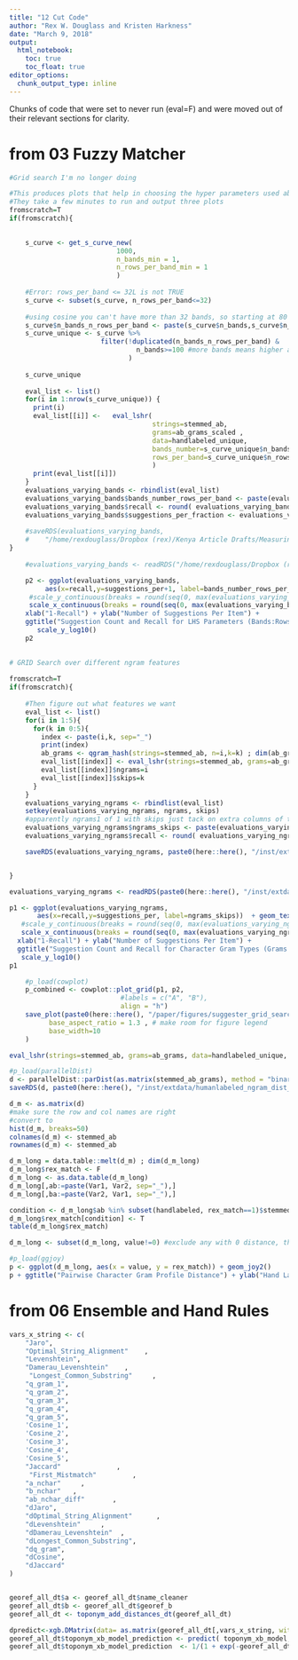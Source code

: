 ```yaml
---
title: "12 Cut Code"
author: "Rex W. Douglass and Kristen Harkness"
date: "March 9, 2018"
output: 
  html_notebook:
    toc: true
    toc_float: true
editor_options: 
  chunk_output_type: inline
---
```

<style>
    body .main-container {
        max-width: 100%;
    }
</style>


Chunks of code that were set to never run (eval=F) and were moved out of their relevant sections for clarity.

# from 03 Fuzzy Matcher

```r

#Grid search I'm no longer doing

#This produces plots that help in choosing the hyper parameters used above
#They take a few minutes to run and output three plots
fromscratch=T
if(fromscratch){

    
    s_curve <- get_s_curve_new(
                           1000,
                           n_bands_min = 1,
                           n_rows_per_band_min = 1
                           )
    
    #Error: rows_per_band <= 32L is not TRUE
    s_curve <- subset(s_curve, n_rows_per_band<=32)
    
    #using cosine you can't have more than 32 bands, so starting at 80   
    s_curve$n_bands_n_rows_per_band <- paste(s_curve$n_bands,s_curve$n_rows_per_band, sep=":")
    s_curve_unique <- s_curve %>%
                       filter(!duplicated(n_bands_n_rows_per_band) &
                                n_bands>=100 #more bands means higher aproximate probability of matching if similarity is about some amount
                              )
    
    s_curve_unique
    
    eval_list <- list()
    for(i in 1:nrow(s_curve_unique)) {
      print(i)
      eval_list[[i]] <-   eval_lshr(
                                    strings=stemmed_ab,
                                    grams=ab_grams_scaled ,
                                    data=handlabeled_unique,
                                    bands_number=s_curve_unique$n_bands[i],
                                    rows_per_band=s_curve_unique$n_rows_per_band[i]
                                    )
      print(eval_list[[i]])
    }
    evaluations_varying_bands <- rbindlist(eval_list)
    evaluations_varying_bands$bands_number_rows_per_band <- paste(evaluations_varying_bands$bands_number,evaluations_varying_bands$rows_per_band, sep=":")
    evaluations_varying_bands$recall <- round( evaluations_varying_bands$misses/ (evaluations_varying_bands$hits + evaluations_varying_bands$misses ) , 2)
    evaluations_varying_bands$suggestions_per_fraction <- evaluations_varying_bands$suggestions_per/length(ab)
    
    #saveRDS(evaluations_varying_bands,
    #    "/home/rexdouglass/Dropbox (rex)/Kenya Article Drafts/MeasuringLandscapeCivilWar/inst/extdata/evaluations_varying_bands.Rds") #.011 is about 300 and 0.015
}
    
    #evaluations_varying_bands <- readRDS("/home/rexdouglass/Dropbox (rex)/Kenya Article Drafts/MeasuringLandscape/inst/extdata/evaluations_varying_bands.Rds") 

    p2 <- ggplot(evaluations_varying_bands,
         aes(x=recall,y=suggestions_per+1, label=bands_number_rows_per_band))  + geom_text(size=2) +
     #scale_y_continuous(breaks = round(seq(0, max(evaluations_varying_bands$suggestions_per), by = 100),1)) +
     scale_x_continuous(breaks = round(seq(0, max(evaluations_varying_bands$recall), by = .1),1)) + 
    xlab("1-Recall") + ylab("Number of Suggestions Per Item") + 
    ggtitle("Suggestion Count and Recall for LHS Parameters (Bands:Rows)") + theme_bw() +
       scale_y_log10()
    p2
    
```




     
```r

# GRID Search over different ngram features
  
fromscratch=T
if(fromscratch){
  
    #Then figure out what features we want
    eval_list <- list()
    for(i in 1:5){
      for(k in 0:5){
        index <- paste(i,k, sep="_")
        print(index)
        ab_grams <- qgram_hash(strings=stemmed_ab, n=i,k=k) ; dim(ab_grams)
        eval_list[[index]] <- eval_lshr(strings=stemmed_ab, grams=ab_grams , data=handlabeled_unique, bands_number=400, rows_per_band=5)
        eval_list[[index]]$ngrams=i
        eval_list[[index]]$skips=k
      }
    }
    evaluations_varying_ngrams <- rbindlist(eval_list)
    setkey(evaluations_varying_ngrams, ngrams, skips)
    #apparently ngrams1 of 1 with skips just tack on extra columns of the same thing
    evaluations_varying_ngrams$ngrams_skips <- paste(evaluations_varying_ngrams$ngrams,evaluations_varying_ngrams$skips, sep=":")
    evaluations_varying_ngrams$recall <- round( evaluations_varying_ngrams$misses/ (evaluations_varying_ngrams$hits + evaluations_varying_ngrams$misses ) , 2)

    saveRDS(evaluations_varying_ngrams, paste0(here::here(), "/inst/extdata/evaluations_varying_ngrams.Rds")) #.011 is about 300 and 0.015


}

evaluations_varying_ngrams <- readRDS(paste0(here::here(), "/inst/extdata/evaluations_varying_ngrams.Rds")) 

p1 <- ggplot(evaluations_varying_ngrams,
       aes(x=recall,y=suggestions_per, label=ngrams_skips))  + geom_text(size=2) +
   #scale_y_continuous(breaks = round(seq(0, max(evaluations_varying_ngrams$suggestions_per), by = 100),1)) +
   scale_x_continuous(breaks = round(seq(0, max(evaluations_varying_ngrams$recall), by = .05),2)) + 
  xlab("1-Recall") + ylab("Number of Suggestions Per Item") + 
  ggtitle("Suggestion Count and Recall for Character Gram Types (Grams:Skips)") + theme_bw() +
   scale_y_log10()
p1

```



    
```r
    #p_load(cowplot)
    p_combined <- cowplot::plot_grid(p1, p2,
                            #labels = c("A", "B"),
                            align = "h")
    save_plot(paste0(here::here(), "/paper/figures/suggester_grid_search.pdf"), p_combined,
          base_aspect_ratio = 1.3 , # make room for figure legend
          base_width=10
    )


```



```r

eval_lshr(strings=stemmed_ab, grams=ab_grams, data=handlabeled_unique, bands_number=160, rows_per_band=8)

#p_load(parallelDist)
d <- parallelDist::parDist(as.matrix(stemmed_ab_grams), method = "binary") #calculate the jaccard distance directly
saveRDS(d, paste0(here::here(), "/inst/extdata/humanlabeled_ngram_dist_2_1_skips.Rds")) #.011 is about 300 and 0.015

d_m <- as.matrix(d)
#make sure the row and col names are right
#convert to
hist(d_m, breaks=50)
colnames(d_m) <- stemmed_ab
rownames(d_m) <- stemmed_ab

d_m_long = data.table::melt(d_m) ; dim(d_m_long)
d_m_long$rex_match <- F
d_m_long <- as.data.table(d_m_long)
d_m_long[,ab:=paste(Var1, Var2, sep="_"),]
d_m_long[,ba:=paste(Var2, Var1, sep="_"),]

condition <- d_m_long$ab %in% subset(handlabeled, rex_match==1)$stemmed_ab | d_m_long$ba %in% subset(handlabeled, rex_match==1)$stemmed_ab ; table(condition)
d_m_long$rex_match[condition] <- T
table(d_m_long$rex_match)

d_m_long <- subset(d_m_long, value!=0) #exclude any with 0 distance, those aren't interesting

#p_load(ggjoy)
p <- ggplot(d_m_long, aes(x = value, y = rex_match)) + geom_joy2() 
p + ggtitle("Pairwise Character Gram Profile Distance") + ylab("Hand Labeled Match") + xlab("Jaccard Distance")

```

# from 06 Ensemble and Hand Rules

```r
vars_x_string <- c(
    "Jaro",
    "Optimal_String_Alignment"    ,
    "Levenshtein",
    "Damerau_Levenshtein"    ,
     "Longest_Common_Substring"     ,
    "q_gram_1",
    "q_gram_2",
    "q_gram_3",
    "q_gram_4",
    "q_gram_5",
    'Cosine_1',
    'Cosine_2',
    'Cosine_3',
    'Cosine_4',
    'Cosine_5',
    "Jaccard"              ,
     "First_Mistmatch"         ,
    "a_nchar"     ,
    "b_nchar"   ,
    "ab_nchar_diff"       ,
    "dJaro",
    "dOptimal_String_Alignment"      ,
    "dLevenshtein"     ,
    "dDamerau_Levenshtein"  ,
    "dLongest_Common_Substring",
    "dq_gram",
    "dCosine",
    "dJaccard"
)


georef_all_dt$a <- georef_all_dt$name_cleaner
georef_all_dt$b <- georef_all_dt$georef_b
georef_all_dt <- toponym_add_distances_dt(georef_all_dt)

dpredict<-xgb.DMatrix(data= as.matrix(georef_all_dt[,vars_x_string, with=F]), missing = NA)
georef_all_dt$toponym_xb_model_prediction <- predict( toponym_xb_model, dpredict )
georef_all_dt$toponym_xb_model_prediction  <- 1/(1 + exp(-georef_all_dt$toponym_xb_model_prediction ))

```


